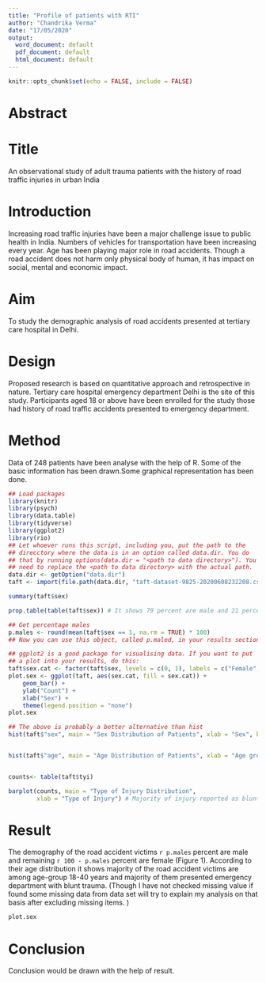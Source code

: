 ```yaml
---
title: "Profile of patients with RTI"
author: "Chandrika Verma"
date: "17/05/2020"
output:
  word_document: default
  pdf_document: default
  html_document: default
---
```


```r
knitr::opts_chunk$set(echo = FALSE, include = FALSE)
```

# Abstract

# Title
An observational study of adult trauma patients with the history of road traffic injuries in urban India

# Introduction 
Increasing road traffic injuries have been a major challenge issue to public health in India. Numbers of vehicles for transportation have been increasing every year. Age has been playing major role in road accidents. Though a road accident does not harm only physical body of human, it has impact on social, mental and economic impact. 

# Aim
To study the demographic analysis of road accidents presented at tertiary care hospital in Delhi.

# Design
Proposed research is based on quantitative approach and retrospective in nature. Tertiary care hospital emergency department Delhi is the site of this study. Participants aged 18 or above have been enrolled for the study those had history of road traffic accidents presented to emergency department.

# Method
Data of 248 patients have been analyse with the help of R. Some of the basic information has been drawn.Some graphical representation has been done.

```r
## Load packages
library(knitr)
library(psych)
library(data.table)
library(tidyverse)
library(ggplot2)
library(rio)
## Let whoever runs this script, including you, put the path to the
## direcctory where the data is in an option called data.dir. You do
## that by running options(data.dir = "<path to data directory>"). You
## need to replace the <path to data directory> with the actual path.
data.dir <- getOption("data.dir")
taft <- import(file.path(data.dir, "taft-dataset-9825-20200608232208.csv")) %>% as_tibble()

summary(taft$sex) 

prop.table(table(taft$sex)) # It shows 79 percent are male and 21 percent female patients out of 248 patients.

## Get percentage males
p.males <- round(mean(taft$sex == 1, na.rm = TRUE) * 100)
## Now you can use this object, called p.maled, in your results section. See my example.

## ggplot2 is a good package for visualising data. If you want to put
## a plot into your results, do this:
taft$sex.cat <- factor(taft$sex, levels = c(0, 1), labels = c("Female", "Male"))
plot.sex <- ggplot(taft, aes(sex.cat, fill = sex.cat)) +
    geom_bar() +
    ylab("Count") +
    xlab("Sex") +
    theme(legend.position = "none") 
plot.sex

## The above is probably a better alternative than hist
hist(taft$"sex", main = "Sex Distribution of Patients", xlab = "Sex", border = "blue", col="green", las=2, breaks =6)


hist(taft$"age", main = "Age Distribution of Patients", xlab = "Age group", border = "blue",col="green", xlim=c(18,100), las=1, breaks =5)


counts<- table(taft$tyi)

barplot(counts, main = "Type of Injury Distribution",
        xlab = "Type of Injury") # Majority of injury reported as blunt and a very less proportion reported penetrating.
```

# Result
The demography of the road accident victims `r p.males` percent are male and remaining `r 100 - p.males` percent are female (Figure 1). According to their age distribution it shows majority of the road accident victims are among age-group 18-40 years and majority of them  presented emergency department with blunt trauma. (Though I have not checked missing value if found some missing data from data set will try to explain my analysis on that basis after excluding missing items.  )

```r
plot.sex
```

# Conclusion 
Conclusion would be drawn with the help of result.
